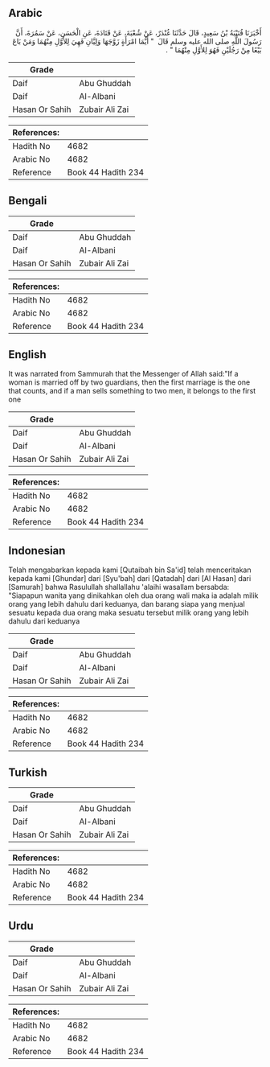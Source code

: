 ## Arabic


<div dir="rtl" lang="ar" style={{fontSize:'larger',backgroundColor:'#f8f9fa',padding:20}}>
أَخْبَرَنَا قُتَيْبَةُ بْنُ سَعِيدٍ، قَالَ حَدَّثَنَا غُنْدَرٌ، عَنْ شُعْبَةَ، عَنْ قَتَادَةَ، عَنِ الْحَسَنِ، عَنْ سَمُرَةَ، أَنَّ رَسُولَ اللَّهِ صلى الله عليه وسلم قَالَ ‏ "‏ أَيُّمَا امْرَأَةٍ زَوَّجَهَا وَلِيَّانِ فَهِيَ لِلأَوَّلِ مِنْهُمَا وَمَنْ بَاعَ بَيْعًا مِنْ رَجُلَيْنِ فَهُوَ لِلأَوَّلِ مِنْهُمَا ‏"‏ ‏.‏
</div>
<div style={{backgroundColor:'#f8f9fa',padding:20, marginBottom: 10}}><table> <thead> <tr> <th>Grade</th> <th></th> </tr> </thead> <tbody> <tr><td>Daif</td><td>Abu Ghuddah</td></tr><tr><td>Daif</td><td>Al-Albani</td></tr><tr><td>Hasan Or Sahih</td><td>Zubair Ali Zai</td></tr></tbody></table><table> <thead> <tr> <th>References:</th> <th></th> </tr> </thead> <tbody><tr><td>Hadith No</td><td>4682</td></tr><tr><td>Arabic No</td><td>4682</td></tr><tr><td>Reference</td><td>Book 44 Hadith 234</td></tr></tbody></table></div>

## Bengali


<div dir="ltr" lang="bn" style={{fontSize:'larger',backgroundColor:'#f8f9fa',padding:20}}>

</div>
<div style={{backgroundColor:'#f8f9fa',padding:20, marginBottom: 10}}><table> <thead> <tr> <th>Grade</th> <th></th> </tr> </thead> <tbody> <tr><td>Daif</td><td>Abu Ghuddah</td></tr><tr><td>Daif</td><td>Al-Albani</td></tr><tr><td>Hasan Or Sahih</td><td>Zubair Ali Zai</td></tr></tbody></table><table> <thead> <tr> <th>References:</th> <th></th> </tr> </thead> <tbody><tr><td>Hadith No</td><td>4682</td></tr><tr><td>Arabic No</td><td>4682</td></tr><tr><td>Reference</td><td>Book 44 Hadith 234</td></tr></tbody></table></div>

## English


<div dir="ltr" lang="en" style={{fontSize:'larger',backgroundColor:'#f8f9fa',padding:20}}>
It was narrated from Sammurah that the Messenger of Allah said:"If a woman is married off by two guardians, then the first marriage is the one that counts, and if a man sells something to two men, it belongs to the first one
</div>
<div style={{backgroundColor:'#f8f9fa',padding:20, marginBottom: 10}}><table> <thead> <tr> <th>Grade</th> <th></th> </tr> </thead> <tbody> <tr><td>Daif</td><td>Abu Ghuddah</td></tr><tr><td>Daif</td><td>Al-Albani</td></tr><tr><td>Hasan Or Sahih</td><td>Zubair Ali Zai</td></tr></tbody></table><table> <thead> <tr> <th>References:</th> <th></th> </tr> </thead> <tbody><tr><td>Hadith No</td><td>4682</td></tr><tr><td>Arabic No</td><td>4682</td></tr><tr><td>Reference</td><td>Book 44 Hadith 234</td></tr></tbody></table></div>

## Indonesian


<div dir="ltr" lang="id" style={{fontSize:'larger',backgroundColor:'#f8f9fa',padding:20}}>
Telah mengabarkan kepada kami [Qutaibah bin Sa'id] telah menceritakan kepada kami [Ghundar] dari [Syu'bah] dari [Qatadah] dari [Al Hasan] dari [Samurah] bahwa Rasulullah shallallahu 'alaihi wasallam bersabda: "Siapapun wanita yang dinikahkan oleh dua orang wali maka ia adalah milik orang yang lebih dahulu dari keduanya, dan barang siapa yang menjual sesuatu kepada dua orang maka sesuatu tersebut milik orang yang lebih dahulu dari keduanya
</div>
<div style={{backgroundColor:'#f8f9fa',padding:20, marginBottom: 10}}><table> <thead> <tr> <th>Grade</th> <th></th> </tr> </thead> <tbody> <tr><td>Daif</td><td>Abu Ghuddah</td></tr><tr><td>Daif</td><td>Al-Albani</td></tr><tr><td>Hasan Or Sahih</td><td>Zubair Ali Zai</td></tr></tbody></table><table> <thead> <tr> <th>References:</th> <th></th> </tr> </thead> <tbody><tr><td>Hadith No</td><td>4682</td></tr><tr><td>Arabic No</td><td>4682</td></tr><tr><td>Reference</td><td>Book 44 Hadith 234</td></tr></tbody></table></div>

## Turkish


<div dir="ltr" lang="tr" style={{fontSize:'larger',backgroundColor:'#f8f9fa',padding:20}}>

</div>
<div style={{backgroundColor:'#f8f9fa',padding:20, marginBottom: 10}}><table> <thead> <tr> <th>Grade</th> <th></th> </tr> </thead> <tbody> <tr><td>Daif</td><td>Abu Ghuddah</td></tr><tr><td>Daif</td><td>Al-Albani</td></tr><tr><td>Hasan Or Sahih</td><td>Zubair Ali Zai</td></tr></tbody></table><table> <thead> <tr> <th>References:</th> <th></th> </tr> </thead> <tbody><tr><td>Hadith No</td><td>4682</td></tr><tr><td>Arabic No</td><td>4682</td></tr><tr><td>Reference</td><td>Book 44 Hadith 234</td></tr></tbody></table></div>

## Urdu


<div dir="rtl" lang="ur" style={{fontSize:'larger',backgroundColor:'#f8f9fa',padding:20}}>

</div>
<div style={{backgroundColor:'#f8f9fa',padding:20, marginBottom: 10}}><table> <thead> <tr> <th>Grade</th> <th></th> </tr> </thead> <tbody> <tr><td>Daif</td><td>Abu Ghuddah</td></tr><tr><td>Daif</td><td>Al-Albani</td></tr><tr><td>Hasan Or Sahih</td><td>Zubair Ali Zai</td></tr></tbody></table><table> <thead> <tr> <th>References:</th> <th></th> </tr> </thead> <tbody><tr><td>Hadith No</td><td>4682</td></tr><tr><td>Arabic No</td><td>4682</td></tr><tr><td>Reference</td><td>Book 44 Hadith 234</td></tr></tbody></table></div>